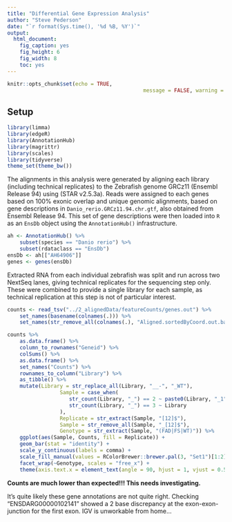 ```yaml
---
title: "Differential Gene Expression Analysis"
author: "Steve Pederson"
date: "`r format(Sys.time(), '%d %B, %Y')`"
output: 
  html_document: 
    fig_caption: yes
    fig_height: 6
    fig_width: 8
    toc: yes
---
```


```r
knitr::opts_chunk$set(echo = TRUE,
											message = FALSE, warning = FALSE)
```

## Setup

```r
library(limma)
library(edgeR)
library(AnnotationHub)
library(magrittr)
library(scales)
library(tidyverse)
theme_set(theme_bw())
```

The alignments in this analysis were generated by aligning each library (including technical replicates) to the Zebrafish genome GRCz11 (Ensembl Release 94) using (STAR v2.5.3a).
Reads were assigned to each genes based on 100% exonic overlap and unique genomic alignments, based on gene descriptions in `Danio_rerio.GRCz11.94.chr.gtf`, also obtained from Ensembl Release 94.
This set of gene descriptions were then loaded into `R` as an `EnsDb` object using the `AnnotationHub()` infrastructure.

```r
ah <- AnnotationHub() %>%
	subset(species == "Danio rerio") %>%
	subset(rdataclass == "EnsDb")
ensDb <- ah[["AH64906"]]
genes <- genes(ensDb)
```


Extracted RNA from each individual zebrafish was split and run across two NextSeq lanes, giving technical replicates for the sequencing step only.
These were combined to provide a single library for each sample, as technical replication at this step is not of particular interest.

```r
counts <- read_tsv("../2_alignedData/featureCounts/genes.out") %>%
	set_names(basename(colnames(.))) %>%
	set_names(str_remove_all(colnames(.), "Aligned.sortedByCoord.out.bam")) 
```

```r
counts %>% 
	as.data.frame() %>%
	column_to_rownames("Geneid") %>%
	colSums() %>%
	as.data.frame() %>%
	set_names("Counts") %>%
	rownames_to_column("Library") %>%
	as_tibble() %>%
	mutate(Library = str_replace_all(Library, "__-", "_WT"),
				 Sample = case_when(
				 	str_count(Library, "_") == 2 ~ paste0(Library, "_1"),
				 	str_count(Library, "_") == 3 ~ Library
				 ),
				 Replicate = str_extract(Sample, "[12]$"),
				 Sample = str_remove_all(Sample, "_[12]$"),
				 Genotype = str_extract(Sample, "(FAD|FS|WT)")) %>%
	ggplot(aes(Sample, Counts, fill = Replicate)) +
	geom_bar(stat = "identity") +
	scale_y_continuous(labels = comma) +
	scale_fill_manual(values = RColorBrewer::brewer.pal(3, "Set1")[1:2]) +
	facet_wrap(~Genotype, scales = "free_x") +
	theme(axis.text.x = element_text(angle = 90, hjust = 1, vjust = 0.5))
```

**Counts are much lower than expected!!! This needs investigating.**

It's quite likely these gene annotations are not quite right. 
Checking "ENSDARG00000102141" showed a 2 base discrepancy at the exon-exon-junction for the first exon.
IGV is unworkable from home...